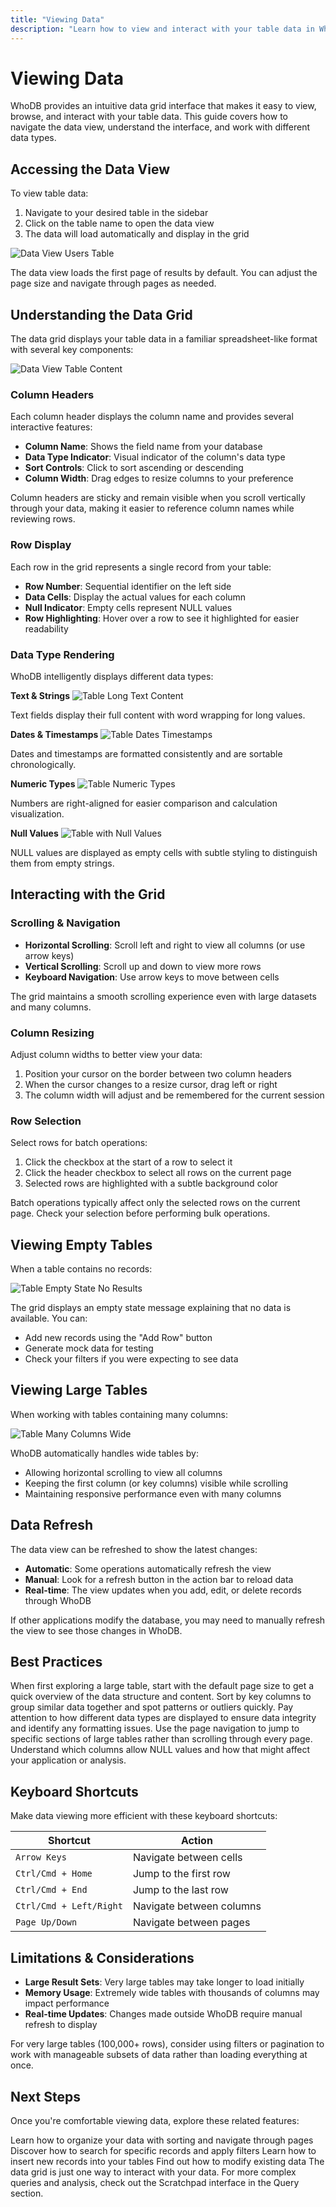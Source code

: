 ```yaml
---
title: "Viewing Data"
description: "Learn how to view and interact with your table data in WhoDB"
---
```


# Viewing Data

WhoDB provides an intuitive data grid interface that makes it easy to view, browse, and interact with your table data. This guide covers how to navigate the data view, understand the interface, and work with different data types.

## Accessing the Data View

To view table data:

1. Navigate to your desired table in the sidebar
2. Click on the table name to open the data view
3. The data will load automatically and display in the grid

![Data View Users Table](/images/09-data-view-users-table.png)

<Tip>
The data view loads the first page of results by default. You can adjust the page size and navigate through pages as needed.
</Tip>

## Understanding the Data Grid

The data grid displays your table data in a familiar spreadsheet-like format with several key components:

![Data View Table Content](/images/10-data-view-table-content.png)

### Column Headers

Each column header displays the column name and provides several interactive features:

- **Column Name**: Shows the field name from your database
- **Data Type Indicator**: Visual indicator of the column's data type
- **Sort Controls**: Click to sort ascending or descending
- **Column Width**: Drag edges to resize columns to your preference

<Info>
Column headers are sticky and remain visible when you scroll vertically through your data, making it easier to reference column names while reviewing rows.
</Info>

### Row Display

Each row in the grid represents a single record from your table:

- **Row Number**: Sequential identifier on the left side
- **Data Cells**: Display the actual values for each column
- **Null Indicator**: Empty cells represent NULL values
- **Row Highlighting**: Hover over a row to see it highlighted for easier readability

### Data Type Rendering

WhoDB intelligently displays different data types:

**Text & Strings**
![Table Long Text Content](/images/80-table-long-text-content.png)

Text fields display their full content with word wrapping for long values.

**Dates & Timestamps**
![Table Dates Timestamps](/images/81-table-dates-timestamps.png)

Dates and timestamps are formatted consistently and are sortable chronologically.

**Numeric Types**
![Table Numeric Types](/images/82-table-numeric-types.png)

Numbers are right-aligned for easier comparison and calculation visualization.

**Null Values**
![Table with Null Values](/images/79-table-with-null-values.png)

NULL values are displayed as empty cells with subtle styling to distinguish them from empty strings.

## Interacting with the Grid

### Scrolling & Navigation

- **Horizontal Scrolling**: Scroll left and right to view all columns (or use arrow keys)
- **Vertical Scrolling**: Scroll up and down to view more rows
- **Keyboard Navigation**: Use arrow keys to move between cells

<Tip>
The grid maintains a smooth scrolling experience even with large datasets and many columns.
</Tip>

### Column Resizing

Adjust column widths to better view your data:

1. Position your cursor on the border between two column headers
2. When the cursor changes to a resize cursor, drag left or right
3. The column width will adjust and be remembered for the current session

### Row Selection

Select rows for batch operations:

1. Click the checkbox at the start of a row to select it
2. Click the header checkbox to select all rows on the current page
3. Selected rows are highlighted with a subtle background color

<Warning>
Batch operations typically affect only the selected rows on the current page. Check your selection before performing bulk operations.
</Warning>

## Viewing Empty Tables

When a table contains no records:

![Table Empty State No Results](/images/76-table-empty-state-no-results.png)

The grid displays an empty state message explaining that no data is available. You can:
- Add new records using the "Add Row" button
- Generate mock data for testing
- Check your filters if you were expecting to see data

## Viewing Large Tables

When working with tables containing many columns:

![Table Many Columns Wide](/images/78-table-many-columns-wide.png)

WhoDB automatically handles wide tables by:
- Allowing horizontal scrolling to view all columns
- Keeping the first column (or key columns) visible while scrolling
- Maintaining responsive performance even with many columns

## Data Refresh

The data view can be refreshed to show the latest changes:

- **Automatic**: Some operations automatically refresh the view
- **Manual**: Look for a refresh button in the action bar to reload data
- **Real-time**: The view updates when you add, edit, or delete records through WhoDB

<Info>
If other applications modify the database, you may need to manually refresh the view to see those changes in WhoDB.
</Info>

## Best Practices

<Steps>
<Step title="Start Small">
When first exploring a large table, start with the default page size to get a quick overview of the data structure and content.
</Step>
<Step title="Use Sorting">
Sort by key columns to group similar data together and spot patterns or outliers quickly.
</Step>
<Step title="Check Data Types">
Pay attention to how different data types are displayed to ensure data integrity and identify any formatting issues.
</Step>
<Step title="Navigate Efficiently">
Use the page navigation to jump to specific sections of large tables rather than scrolling through every page.
</Step>
<Step title="Watch for NULL Values">
Understand which columns allow NULL values and how that might affect your application or analysis.
</Step>
</Steps>

## Keyboard Shortcuts

Make data viewing more efficient with these keyboard shortcuts:

| Shortcut | Action |
|----------|--------|
| `Arrow Keys` | Navigate between cells |
| `Ctrl/Cmd + Home` | Jump to the first row |
| `Ctrl/Cmd + End` | Jump to the last row |
| `Ctrl/Cmd + Left/Right` | Navigate between columns |
| `Page Up/Down` | Navigate between pages |

## Limitations & Considerations

- **Large Result Sets**: Very large tables may take longer to load initially
- **Memory Usage**: Extremely wide tables with thousands of columns may impact performance
- **Real-time Updates**: Changes made outside WhoDB require manual refresh to display

<Note>
For very large tables (100,000+ rows), consider using filters or pagination to work with manageable subsets of data rather than loading everything at once.
</Note>

## Next Steps

Once you're comfortable viewing data, explore these related features:

<CardGroup cols={2}>
<Card title="Sorting & Pagination" icon="arrow-up-arrow-down" href="/data/sorting-pagination">
Learn how to organize your data with sorting and navigate through pages
</Card>
<Card title="Filtering & Searching" icon="magnifying-glass" href="/data/filtering-searching">
Discover how to search for specific records and apply filters
</Card>
<Card title="Adding Records" icon="plus" href="/data/adding-records">
Learn how to insert new records into your tables
</Card>
<Card title="Editing Records" icon="pen" href="/data/editing-records">
Find out how to modify existing data
</Card>
</CardGroup>

<Info>
The data grid is just one way to interact with your data. For more complex queries and analysis, check out the Scratchpad interface in the Query section.
</Info>
